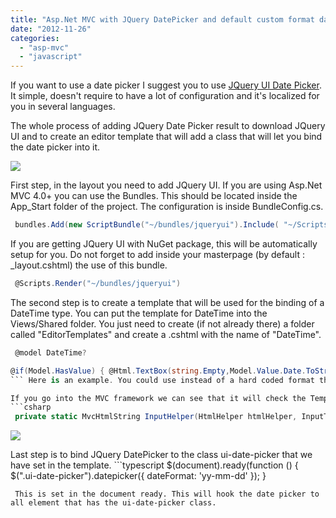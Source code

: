```yaml
---
title: "Asp.Net MVC with JQuery DatePicker and default custom format date"
date: "2012-11-26"
categories: 
  - "asp-mvc"
  - "javascript"
---
```


If you want to use a date picker I suggest you to use [JQuery UI Date Picker](http://jqueryui.com/datepicker/). It simple, doesn't require to have a lot of configuration and it's localized for you in several languages.

The whole process of adding JQuery Date Picker result to download JQuery UI and to create an editor template that will add a class that will let you bind the date picker into it.

![](images/datepickerjquery.png)

First step, in the layout you need to add JQuery UI. If you are using Asp.Net MVC 4.0+ you can use the Bundles. This should be located inside the App\_Start folder of the project. The configuration is inside BundleConfig.cs.


```csharp
 bundles.Add(new ScriptBundle("~/bundles/jqueryui").Include( "~/Scripts/jquery-ui-{version}.js")); 
```

If you are getting JQuery UI with NuGet package, this will be automatically setup for you. Do not forget to add inside your masterpage (by default : \_layout.cshtml) the use of this bundle. 
```csharp
 @Scripts.Render("~/bundles/jqueryui") 
```

The second step is to create a template that will be used for the binding of a DateTime type. You can put the template for DateTime into the Views/Shared folder. You just need to create (if not already there) a folder called "EditorTemplates" and create a .cshtml with the name of "DateTime".


```csharp
 @model DateTime?

@if(Model.HasValue) { @Html.TextBox(string.Empty,Model.Value.Date.ToString("yyyy-MM-dd"), new {@class = "ui-date-picker"}) } else { @Html.TextBoxFor(m => m, new {@class = "ui-date-picker"}) } 
``` Here is an example. You could use instead of a hard coded format the format you want. In fact, if you do not define here with a ToString() the format you want, you will get the time. This way to proceed let you use JQuery date picker but **let you have a default value** for your date without the section. If you do not format, you will not only have a default value with date time but when the user will select a date with the date picker, this one will be formatted. Indeed, this will be very strange to have half of the time the date formatted. The first parameter of the TextBox helper is an empty string. This is because the view has a context that is aware of what the field prefix is and we do not need to specify it. Since we do not know which property that will use the template, it's better to let it empty. We couldn't use the TextBoxFor method because this one doesn't let us bind on a method like the ToString.

If you go into the MVC framework we can see that it will check the TemplateInfo to get the current bound property and will assign the name property to the control: 
```csharp
 private static MvcHtmlString InputHelper(HtmlHelper htmlHelper, InputType inputType, ModelMetadata metadata, string name, object value, bool useViewData, bool isChecked, bool setId, bool isExplicitValue, string format, IDictionary<string, object> htmlAttributes) { string fullHtmlFieldName = htmlHelper.ViewContext.ViewData.TemplateInfo.GetFullHtmlFieldName(name);^ //... 
```

![](images/datetimewithoutformat.png)

Last step is to bind JQuery DatePicker to the class ui-date-picker that we have set in the template. ```typescript
$(document).ready(function () { $(".ui-date-picker").datepicker({ dateFormat: 'yy-mm-dd' }); } 
``` 
 This is set in the document ready. This will hook the date picker to all element that has the ui-date-picker class.

